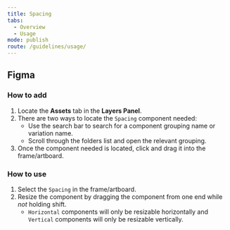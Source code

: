 ```yaml
---
title: Spacing
tabs:
  - Overview
  - Usage
mode: publish
route: /guidelines/usage/
---
```


## Figma

### How to add

1. Locate the **Assets** tab in the **Layers Panel**.
2. There are two ways to locate the `Spacing` component needed:
   - Use the search bar to search for a component grouping name or variation name.
   - Scroll through the folders list and open the relevant grouping.
3. Once the component needed is located, click and drag it into the frame/artboard.

### How to use

1. Select the `Spacing` in the frame/artboard.
2. Resize the component by dragging the component from one end while _not_ holding shift.
   - `Horizontal` components will only be resizable horizontally and `Vertical` components will only be resizable vertically.
